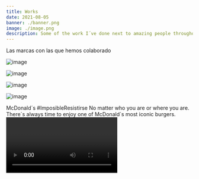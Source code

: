 ```yaml
---
title: Works
date: 2021-08-05 
banner: ./banner.png 
image: ./image.png 
description: Some of the work I´ve done next to amazing people throughout time 
---
```




<BrandTitle>
    Las marcas con las que hemos colaborado
</BrandTitle>

<Brand>
<BrandContent>



<BrandItem>

![image](./versionUno/Netflix.png) 

</BrandItem>
<BrandItem>

![image](./versionUno/Volkswagen.png)

</BrandItem>
<BrandItem>

![image](./versionUno/xcaret.png) 

</BrandItem>
<BrandItem>

![image](./versionUno/McDonalds.png)

</BrandItem>
</BrandContent>
</Brand>


[//]: # (Inicia McDonalds.)



<BrandDetail>

<BrandDetailHeader>
    <BrandDetailTitle>
            McDonald´s
    </BrandDetailTitle>
    <BrandDetailHashtag>
            #ImposibleResistirse
    </BrandDetailHashtag>
</BrandDetailHeader>
<BrandDetailText>
    No matter who you are or where you are. 
    There´s always time to enjoy one of McDonald´s most iconic burgers.
</BrandDetailText>​​​​​​

</BrandDetail>



<Videos>
    <Video video={"https://player.vimeo.com/video/163036610"} />
    <Video video={"https://player.vimeo.com/video/163036608"}/>
    <Video video={"https://player.vimeo.com/video/163036606"}/>
    <Video video={"https://player.vimeo.com/video/163036607"}/>
</Videos>





[//]: # (Termina McDonalds.)

